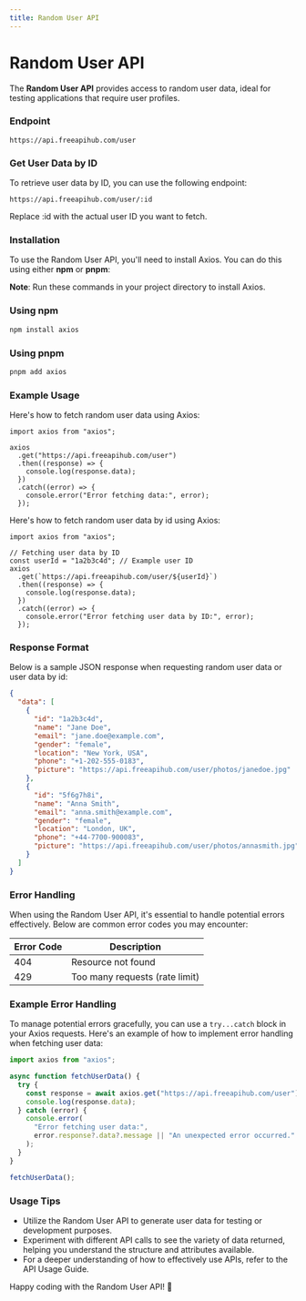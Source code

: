 ```yaml
---
title: Random User API
---
```


# Random User API

The **Random User API** provides access to random user data, ideal for testing applications that require user profiles.

### Endpoint

```shell
https://api.freeapihub.com/user
```

### Get User Data by ID

To retrieve user data by ID, you can use the following endpoint:

```shell
https://api.freeapihub.com/user/:id
```

Replace :id with the actual user ID you want to fetch.

### Installation

To use the Random User API, you'll need to install Axios. You can do this using either **npm** or **pnpm**:

**Note**: Run these commands in your project directory to install Axios.

### Using npm

```bash
npm install axios
```

### Using pnpm

```bash
pnpm add axios
```

### Example Usage

Here's how to fetch random user data using Axios:

```tsx
import axios from "axios";

axios
  .get("https://api.freeapihub.com/user")
  .then((response) => {
    console.log(response.data);
  })
  .catch((error) => {
    console.error("Error fetching data:", error);
  });
```

Here's how to fetch random user data by id using Axios:

```tsx
import axios from "axios";

// Fetching user data by ID
const userId = "1a2b3c4d"; // Example user ID
axios
  .get(`https://api.freeapihub.com/user/${userId}`)
  .then((response) => {
    console.log(response.data);
  })
  .catch((error) => {
    console.error("Error fetching user data by ID:", error);
  });
```

### Response Format

Below is a sample JSON response when requesting random user data or user data by id:

```json
{
  "data": [
    {
      "id": "1a2b3c4d",
      "name": "Jane Doe",
      "email": "jane.doe@example.com",
      "gender": "female",
      "location": "New York, USA",
      "phone": "+1-202-555-0183",
      "picture": "https://api.freeapihub.com/user/photos/janedoe.jpg"
    },
    {
      "id": "5f6g7h8i",
      "name": "Anna Smith",
      "email": "anna.smith@example.com",
      "gender": "female",
      "location": "London, UK",
      "phone": "+44-7700-900083",
      "picture": "https://api.freeapihub.com/user/photos/annasmith.jpg"
    }
  ]
}
```

### Error Handling

When using the Random User API, it's essential to handle potential errors effectively. Below are common error codes you may encounter:

| Error Code | Description                    |
| ---------- | ------------------------------ |
| 404        | Resource not found             |
| 429        | Too many requests (rate limit) |

### Example Error Handling

To manage potential errors gracefully, you can use a `try...catch` block in your Axios requests. Here's an example of how to implement error handling when fetching user data:

```javascript
import axios from "axios";

async function fetchUserData() {
  try {
    const response = await axios.get("https://api.freeapihub.com/user");
    console.log(response.data);
  } catch (error) {
    console.error(
      "Error fetching user data:",
      error.response?.data?.message || "An unexpected error occurred."
    );
  }
}

fetchUserData();
```

### Usage Tips

- Utilize the Random User API to generate user data for testing or development purposes.
- Experiment with different API calls to see the variety of data returned, helping you understand the structure and attributes available.
- For a deeper understanding of how to effectively use APIs, refer to the API Usage Guide.

Happy coding with the Random User API! 🎉
